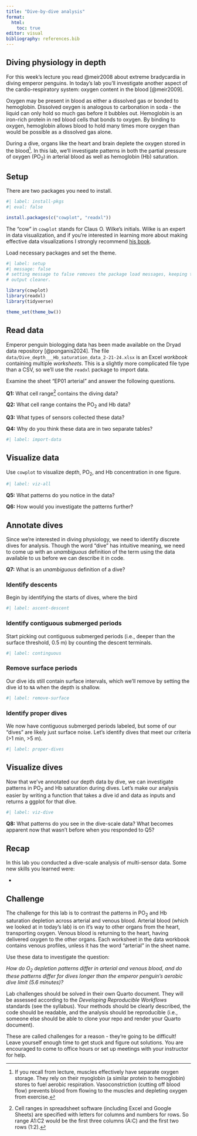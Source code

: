 ```yaml
---
title: "Dive-by-dive analysis"
format: 
  html:
    toc: true
editor: visual
bibliography: references.bib
---
```


## Diving physiology in depth

For this week's lecture you read @meir2008 about extreme bradycardia in diving emperor penguins. In today's lab you'll investigate another aspect of the cardio-respiratory system: oxygen content in the blood [@meir2009].

Oxygen may be present in blood as either a dissolved gas or bonded to hemoglobin. Dissolved oxygen is analogous to carbonation in soda - the liquid can only hold so much gas before it bubbles out. Hemoglobin is an iron-rich protein in red blood cells that bonds to oxygen. By binding to oxygen, hemoglobin allows blood to hold many times more oxygen than would be possible as a dissolved gas alone.

During a dive, organs like the heart and brain deplete the oxygen stored in the blood[^1]. In this lab, we'll investigate patterns in both the partial pressure of oxygen (PO~2~) in arterial blood as well as hemoglobin (Hb) saturation.

[^1]: If you recall from lecture, muscles effectively have separate oxygen storage. They rely on their myoglobin (a similar protein to hemoglobin) stores to fuel aerobic respiration. Vasoconstriction (cutting off blood flow) prevents blood from flowing to the muscles and depleting oxygen from exercise.

## Setup

There are two packages you need to install.

```r
#| label: install-pkgs
#| eval: false

install.packages(c("cowplot", "readxl"))

```

The "cow" in `cowplot` stands for Claus O. Wilke's initials. Wilke is an expert in data visualization, and if you're interested in learning more about making effective data visualizations I strongly recommend [his book](https://clauswilke.com/dataviz/).

Load necessary packages and set the theme.

```r
#| label: setup
#| message: false
# setting message to false removes the package load messages, keeping the 
# output cleaner.

library(cowplot)
library(readxl)
library(tidyverse)

theme_set(theme_bw())

```

## Read data

Emperor penguin biologging data has been made available on the Dryad data repository [@ponganis2024]. The file `data/Dive_depth___Hb_saturation_data_2-21-24.xlsx` is an Excel *workbook* containing multiple *worksheets*. This is a slightly more complicated file type than a CSV, so we'll use the `readxl` package to import data.

Examine the sheet "EP01 arterial" and answer the following questions.

**Q1:** What cell range[^2] contains the diving data?

[^2]: Cell ranges in spreadsheet software (including Excel and Google Sheets) are specified with letters for columns and numbers for rows. So range A1:C2 would be the first three columns (A:C) and the first two rows (1:2).

**Q2:** What cell range contains the PO~2~ and Hb data?

**Q3:** What types of sensors collected these data?

**Q4:** Why do you think these data are in two separate tables?

```r
#| label: import-data

```

## Visualize data

Use `cowplot` to visualize depth, PO~2~, and Hb concentration in one figure.

```r
#| label: viz-all

```

**Q5:** What patterns do you notice in the data?

**Q6:** How would you investigate the patterns further?

## Annotate dives

Since we're interested in diving physiology, we need to identify discrete dives for analysis. Though the word "dive" has intuitive meaning, we need to come up with an *unambiguous* definition of the term using the data available to us before we can describe it in code.

**Q7:** What is an *unambiguous* definition of a dive?

### Identify descents

Begin by identifying the starts of dives, where the bird

```r
#| label: ascent-descent

```

### Identify contiguous submerged periods

Start picking out contiguous submerged periods (i.e., deeper than the surface threshold, 0.5 m) by counting the descent terminals.

```r
#| label: continguous

```

### Remove surface periods

Our dive ids still contain surface intervals, which we'll remove by setting the dive id to `NA` when the depth is shallow.

```r
#| label: remove-surface

```

### Identify proper dives

We now have contiguous submerged periods labeled, but some of our "dives" are likely just surface noise. Let's identify dives that meet our criteria (\>1 min, \>5 m).

```r
#| label: proper-dives

```

## Visualize dives

Now that we've annotated our depth data by dive, we can investigate patterns in PO~2~ and Hb saturation during dives. Let's make our analysis easier by writing a function that takes a dive id and data as inputs and returns a ggplot for that dive.

```r
#| label: viz-dive

```

**Q8:** What patterns do you see in the dive-scale data? What becomes apparent now that wasn't before when you responded to Q5?

## Recap

In this lab you conducted a dive-scale analysis of multi-sensor data. Some new skills you learned were:

-   

## Challenge

The challenge for this lab is to contrast the patterns in PO~2~ and Hb saturation depletion across arterial and venous blood. Arterial blood (which we looked at in today's lab) is on it's way to other organs from the heart, transporting oxygen. Venous blood is returning to the heart, having delivered oxygen to the other organs. Each worksheet in the data workbook contains venous profiles, unless it has the word "arterial" in the sheet name.

Use these data to investigate the question:

*How do O~2~* *depletion patterns differ in arterial and venous blood, and do these patterns differ for dives longer than the emperor penguin's aerobic dive limit (5.6 minutes)?*

Lab challenges should be solved in their own Quarto document. They will be assessed according to the *Developing Reproducible Workflows* standards (see the syllabus). Your methods should be clearly described, the code should be readable, and the analysis should be reproducible (i.e., someone else should be able to clone your repo and render your Quarto document).

These are called challenges for a reason - they're going to be difficult! Leave yourself enough time to get stuck and figure out solutions. You are encouraged to come to office hours or set up meetings with your instructor for help.
